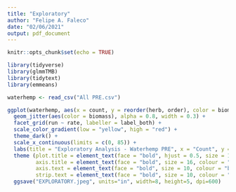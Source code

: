 ```yaml
---
title: "Exploratory"
author: "Felipe A. Faleco"
date: "02/06/2021"
output: pdf_document
---
```


```r

knitr::opts_chunk$set(echo = TRUE)

library(tidyverse)
library(glmmTMB)
library(tidytext)
library(emmeans)

```


```r

waterhemp <- read_csv("All PRE.csv")

```


```r

ggplot(waterhemp, aes(x = count, y = reorder(herb, order), color = biomass)) + 
  geom_jitter(aes(color = biomass), alpha = 0.8, width = 0.3) +
  facet_grid(run ~ rate, labeller = label_both) + 
  scale_color_gradient(low = "yellow", high = "red") +
  theme_dark() +
  scale_x_continuous(limits = c(0, 85)) + 
  labs(title = "Exploratory Analysis - Waterhemp PRE", x = "Count", y = "Herbicide", color = "Biomass (g)") + 
  theme (plot.title = element_text(face = "bold", hjust = 0.5, size = 18, colour = "darkgreen"), 
         axis.title = element_text(face = "bold", size = 16, colour = "darkgreen"), 
         axis.text = element_text(face = "bold", size = 10, colour = "black"),
         strip.text = element_text(face = "bold", size = 10, colour = "white")) +
  ggsave("EXPLORATORY.jpeg", units="in", width=8, height=5, dpi=600)

```
